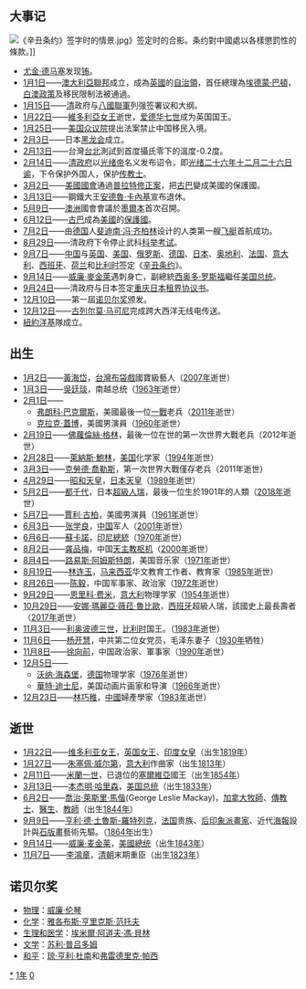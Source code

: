 {{yearTOC|1901|清'''[[光緒|光绪]]二十七年'''；日本'''[[明治|明治]]三十四年'''；韓國'''[[光武_(年號)|光武]]五年'''；越南'''[[阮朝|成泰]]十三年}}
{{C21YearInTopic|1901年}}
{{Year in other calendars|year=1901}}
== 大事记 ==
[[File:《辛丑条约》签字时的情景.jpg|thumb]]》签定时的合影。条约對中國處以各樣懲罰性的條款。]]
* [[尤金·德马塞|尤金·德马塞]]发现[[铕|铕]]。
* [[1月1日|1月1日]]——[[澳大利亞|澳大利亞聯邦]]成立，成為[[英國|英國]]的[[自治領|自治領]]，首任總理為[[埃德蒙·巴頓|埃德蒙·巴頓]]，[[白澳政策|白澳政策]]及移民限制法被通過。
* [[1月15日|1月15日]]——[[清朝|清]]政府与[[八國聯軍|八國聯軍]]列强签署议和大纲。
* [[1月22日|1月22日]]——[[维多利亚女王|維多利亞女王]]逝世，[[爱德华七世_(英国)|爱德华七世]]成为英国国王。
* [[1月25日|1月25日]]——[[美国众议院|美国众议院]]提出法案禁止中国移民入境。
* [[2月3日|2月3日]]——日本[[黑龙会|黑龙会]]成立。
* [[2月13日|2月13日]]——台灣[[台北|台北]]測試到首度攝氏零下的溫度-0.2度。
* [[2月14日|2月14日]]——[[清政府|清政府]]以[[光绪帝|光绪帝]]名义发布诏令，即[[光绪二十六年十二月二十六日谕|光绪二十六年十二月二十六日谕]]，下令保护外国人，保护[[传教士|传教士]]。
* [[3月2日|3月2日]]——[[美國國會|美國國會]]通過[[普拉特修正案|普拉特修正案]]，把[[古巴|古巴]]變成美國的保護國。
* [[3月13日|3月13日]]——鋼鐵大王[[安德魯·卡內基|安德魯·卡內基]]宣布退休。
* [[5月9日|5月9日]]——[[澳大利亞|澳洲]]國會會議於[[墨爾本|墨爾本]]首次召開。
* [[6月12日|6月12日]]——[[古巴|古巴]]成為[[美國|美國]]的[[保护国|保護國]]。
* [[7月2日|7月2日]]——由[[德国|德国]]人[[斐迪南·冯·齐柏林|斐迪南·冯·齐柏林]]设计的人类第一艘[[飞艇_(轻航空器)|飞艇]]首航成功。
* [[8月29日|8月29日]]——清政府下令停止武科[[科举|科举考试]]。
* [[9月7日|9月7日]]——[[中国|中国]]与[[英国|英国]]、[[美國|美国]]、[[俄罗斯|俄罗斯]]、[[德国|德国]]、[[日本|日本]]、[[奥地利|奥地利]]、[[法国|法国]]、[[意大利|意大利]]、[[西班牙|西班牙]]、[[荷兰|荷兰]]和[[比利时|比利时]]签定《[[辛丑条约|辛丑条约]]》。
* [[9月14日|9月14日]]——[[威廉·麥金萊|威廉·麥金萊]]遇刺身亡，副總統[[西奥多·罗斯福|西奥多·罗斯福]]繼任[[美国总统|美国总统]]。
* [[9月24日|9月24日]]——清政府与日本签定[[重庆日本租界协议书|重庆日本租界协议书]]。
* [[12月10日|12月10日]]——第一屆[[诺贝尔奖|诺贝尔奖]]颁发。
* [[12月12日|12月12日]]——[[古列尔莫·马可尼|古列尔莫·马可尼]]完成跨大西洋无线电传送。
* [[紐約洋基|紐約洋基]]隊成立。

== 出生 ==
* [[1月2日|1月2日]]——[[黃海岱|黃海岱]]，[[台灣|台灣]][[布袋戲|布袋戲]]國寶級藝人（[[2007年|2007年]]逝世）
* [[1月3日|1月3日]]——[[吳廷琰|吳廷琰]]，南越总统（[[1963年|1963年]]逝世）
* [[2月1日|2月1日]]——
** [[弗朗科·巴克爾斯|弗朗科·巴克爾斯]]，美國最後一位[[一戰|一戰]]老兵（[[2011年|2011年]]逝世）
** [[克拉克·蓋博|克拉克·蓋博]]，美國男演員（[[1960年|1960年]]逝世）
* [[2月19日|2月19日]]——[[佛蘿倫絲·格林|佛蘿倫絲·格林]]，最後一位在世的第一次世界大戰老兵（2012年逝世）
* [[2月28日|2月28日]]——[[萊納斯·鮑林|萊納斯·鮑林]]，[[美国|美国]]化学家（[[1994年|1994年]]逝世）
* [[3月3日|3月3日]]——[[克勞德·喬勒斯|克勞德·喬勒斯]]，第一次世界大戰僅存老兵（2011年逝世）
* [[4月29日|4月29日]]——[[昭和天皇|昭和天皇]]，[[日本天皇|日本天皇]]（[[1989年|1989年]]逝世）
* [[5月2日|5月2日]]——[[都千代|都千代]]，日本[[超級人瑞|超級人瑞]]，最後一位生於1901年的人類（[[2018年|2018年]]逝世）
* [[5月7日|5月7日]]——[[賈利·古柏|賈利·古柏]]，美國男演員（[[1961年|1961年]]逝世）
* [[6月3日|6月3日]]——[[张学良|张学良]]，[[中国|中国]]军人（[[2001年|2001年]]逝世）
* [[6月6日|6月6日]]——[[蘇卡諾|蘇卡諾]]，[[印尼總統|印尼總統]]（[[1970年|1970年]]逝世）
* [[8月2日|8月2日]]——[[龚品梅|龚品梅]]，中国[[天主教|天主教]][[枢机|枢机]]（[[2000年|2000年]]逝世）
* [[8月4日|8月4日]]——[[路易斯·阿姆斯特朗|路易斯·阿姆斯特朗]]，美国音乐家（[[1971年|1971年]]逝世）
* [[8月19日|8月19日]]——[[林连玉|林连玉]]，[[马来西亚|马来西亚]]华文教育工作者、教育家（[[1985年|1985年]]逝世）
* [[8月26日|8月26日]]——[[陈毅|陈毅]]，中国军事家、政治家（[[1972年|1972年]]逝世）
* [[9月29日|9月29日]]——[[恩里科·费米|恩里科·费米]]，[[意大利|意大利]]物理学家（[[1954年|1954年]]逝世）
* [[10月29日|10月29日]]——[[安娜·瑪麗亞·薇菈·魯比歐|安娜·瑪麗亞·薇菈·魯比歐]]，[[西班牙|西班牙]]超級人瑞，該國史上最長壽者（[[2017年|2017年]]逝世）
* [[11月3日|11月3日]]——[[利奥波德三世_(比利时)|利奥波德三世]]，[[比利时|比利时]]国王。（[[1983年|1983年]]逝世）
* [[11月6日|11月6日]]——[[杨开慧|杨开慧]]，中共第二位女党员，毛泽东妻子（[[1930年|1930年]]牺牲）
* [[11月8日|11月8日]]——[[徐向前|徐向前]]，中国政治家、軍事家（[[1990年|1990年]]逝世）
* [[12月5日|12月5日]]——
** [[沃纳·海森堡|沃纳·海森堡]]，[[德国|德国]]物理学家（[[1976年|1976年]]逝世）
** [[華特·迪士尼|華特·迪士尼]]，美国动画片画家和导演（[[1966年|1966年]]逝世）
* [[12月23日|12月23日]]——[[林巧稚|林巧稚]]，[[中國|中國]]婦產學家（[[1983年|1983年]]逝世）

== 逝世 ==
* [[1月22日|1月22日]]——[[维多利亚_(英国女王)|维多利亚女王]]，[[英国君主|英国女王]]、[[印度皇帝|印度女皇]]（出生[[1819年|1819年]]）
* [[1月27日|1月27日]]——[[朱塞佩·威尔第|朱塞佩·威尔第]]，[[意大利|意大利]]作曲家（出生[[1813年|1813年]]）
* [[2月11日|2月11日]]——[[米蘭一世_(塞爾維亞)|米蘭一世]]，已退位的[[塞爾維亞王國_(近代)|塞爾維亞]]國王（出生[[1854年|1854年]]）
* [[3月13日|3月13日]]——[[本杰明·哈里森|本杰明·哈里森]]，[[美国总统|美国总统]]（出生[[1833年|1833年]]）
* [[6月2日|6月2日]]——[[馬偕|喬治·萊斯里·馬偕]](George Leslie Mackay)，[[加拿大|加拿大]][[牧師|牧師]]、[[傳教士|傳教士]]、[[醫生|醫生]]、[[教師|教師]]（出生[[1844年|1844年]]）
* [[9月9日|9月9日]]——[[亨利·德·土魯斯-羅特列克|亨利·德·土魯斯-羅特列克]]，[[法国|法国]]贵族、[[后印象派|后印象派]][[畫家|畫家]]、近代[[海報|海報]]設計與[[石版畫|石版畫]]藝術先驅。（[[1864年|1864年]]出生）
* [[9月14日|9月14日]]——[[威廉·麦金莱|威廉·麦金莱]]，[[美國總统|美國總统]]（出生[[1843年|1843年]]）
* [[11月7日|11月7日]]——[[李鴻章|李鴻章]]，[[清朝|清朝]]末期重臣（出生[[1823年|1823年]]）

== 诺贝尔奖 ==
{{Wikisource year mention}}
* [[诺贝尔物理学奖|物理]]：[[威廉·伦琴|威廉·伦琴]]
* [[诺贝尔化学奖|化学]]：[[雅各布斯·亨里克斯·范托夫|雅各布斯·亨里克斯·范托夫]]
* [[诺贝尔生理学或医学奖|生理和医学]]：[[埃米爾·阿道夫·馮·貝林|埃米爾·阿道夫·馮·貝林]]
* [[诺贝尔文学奖|文学]]：[[苏利·普吕多姆|苏利·普吕多姆]]
* [[诺贝尔和平奖|和平]]：[[亨利·杜南|琼·亨利·杜南]]和[[弗雷德里克·帕西|弗雷德里克·帕西]]

[[Category:1901年|*]]
[[Category:1900年代|1年]]
[[Category:20世纪各年|0]]